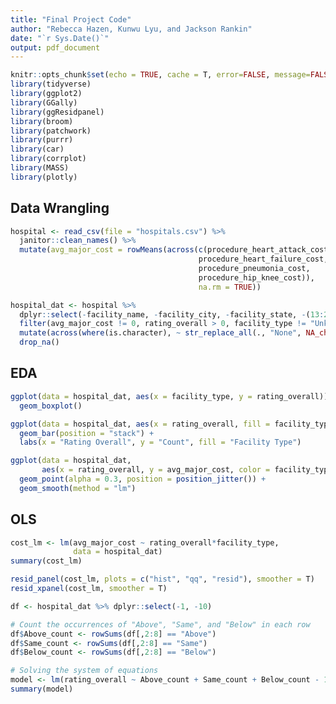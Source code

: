 ```yaml
---
title: "Final Project Code"
author: "Rebecca Hazen, Kunwu Lyu, and Jackson Rankin"
date: "`r Sys.Date()`"
output: pdf_document
---
```


```r
knitr::opts_chunk$set(echo = TRUE, cache = T, error=FALSE, message=FALSE, warning=FALSE)
library(tidyverse)
library(ggplot2)
library(GGally)
library(ggResidpanel)
library(broom)
library(patchwork)
library(purrr)
library(car)
library(corrplot)
library(MASS)
library(plotly)
```

## Data Wrangling

```r
hospital <- read_csv(file = "hospitals.csv") %>% 
  janitor::clean_names() %>% 
  mutate(avg_major_cost = rowMeans(across(c(procedure_heart_attack_cost, 
                                          procedure_heart_failure_cost, 
                                          procedure_pneumonia_cost, 
                                          procedure_hip_knee_cost)), 
                                          na.rm = TRUE))

hospital_dat <- hospital %>%
  dplyr::select(-facility_name, -facility_city, -facility_state, -(13:24)) %>%
  filter(avg_major_cost != 0, rating_overall > 0, facility_type != "Unknown") %>%
  mutate(across(where(is.character), ~ str_replace_all(., "None", NA_character_))) %>% 
  drop_na()
```

## EDA

```r
ggplot(data = hospital_dat, aes(x = facility_type, y = rating_overall)) + 
  geom_boxplot()

ggplot(data = hospital_dat, aes(x = rating_overall, fill = facility_type)) +
  geom_bar(position = "stack") +
  labs(x = "Rating Overall", y = "Count", fill = "Facility Type")

ggplot(data = hospital_dat, 
       aes(x = rating_overall, y = avg_major_cost, color = facility_type)) + 
  geom_point(alpha = 0.3, position = position_jitter()) +
  geom_smooth(method = "lm")
```

## OLS

```r
cost_lm <- lm(avg_major_cost ~ rating_overall*facility_type, 
              data = hospital_dat)
summary(cost_lm)

resid_panel(cost_lm, plots = c("hist", "qq", "resid"), smoother = T)
resid_xpanel(cost_lm, smoother = T)
```

```r
df <- hospital_dat %>% dplyr::select(-1, -10)

# Count the occurrences of "Above", "Same", and "Below" in each row
df$Above_count <- rowSums(df[,2:8] == "Above")
df$Same_count <- rowSums(df[,2:8] == "Same")
df$Below_count <- rowSums(df[,2:8] == "Below")

# Solving the system of equations
model <- lm(rating_overall ~ Above_count + Same_count + Below_count - 1, data = df)
summary(model)
```


